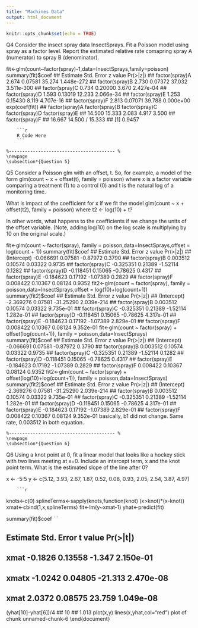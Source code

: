 ```yaml
---
title: "Machines Data"
output: html_document
---
```


```r
knitr::opts_chunk$set(echo = TRUE)
```

Q4
Consider the insect spray data InsectSprays. Fit a Poisson model using spray as a factor level. Report the estimated relative rate comapring spray A (numerator) to spray B (denominator).

fit<-glm(count~factor(spray)-1,data=InsectSprays,family=poisson)
summary(fit)$coef
##                Estimate Std. Error z value   Pr(>|z|)
## factor(spray)A    2.674    0.07581  35.274 1.448e-272
## factor(spray)B    2.730    0.07372  37.032 3.511e-300
## factor(spray)C    0.734    0.20000   3.670  2.427e-04
## factor(spray)D    1.593    0.13019  12.233  2.066e-34
## factor(spray)E    1.253    0.15430   8.119  4.707e-16
## factor(spray)F    2.813    0.07071  39.788  0.000e+00
exp(coef(fit))
## factor(spray)A factor(spray)B factor(spray)C factor(spray)D factor(spray)E 
##         14.500         15.333          2.083          4.917          3.500 
## factor(spray)F 
##         16.667
14.500  / 15.333
## [1] 0.9457

	
		```r
		R Code Here
		```
	
	%---------------------------------------- %
	\newpage
	\subsection*{Question 5}
Q5
Consider a Poisson glm with an offset, t. So, for example, a model of the form glm(count ~ x + offset(t), family = poisson) where x is a factor variable comparing a treatment (1) to a control (0) and t is the natural log of a monitoring time.

What is impact of the coefficient for x if we fit the model glm(count ~ x + offset(t2), family = poisson) where t2 <- log(10) + t?

In other words, what happens to the coefficients if we change the units of the offset variable. (Note, adding log(10) on the log scale is multiplying by 10 on the original scale.)

fit<-glm(count ~ factor(spray), family = poisson,data=InsectSprays,offset = log(count + 1))
summary(fit)$coef
##                 Estimate Std. Error  z value Pr(>|z|)
## (Intercept)    -0.066691    0.07581 -0.87972   0.3790
## factor(spray)B  0.003512    0.10574  0.03322   0.9735
## factor(spray)C -0.325351    0.21389 -1.52114   0.1282
## factor(spray)D -0.118451    0.15065 -0.78625   0.4317
## factor(spray)E -0.184623    0.17192 -1.07389   0.2829
## factor(spray)F  0.008422    0.10367  0.08124   0.9352
fit2<-glm(count ~ factor(spray), family = poisson,data=InsectSprays,offset = log(10)+log(count+1))
summary(fit2)$coef
##                 Estimate Std. Error   z value   Pr(>|z|)
## (Intercept)    -2.369276    0.07581 -31.25290 2.039e-214
## factor(spray)B  0.003512    0.10574   0.03322  9.735e-01
## factor(spray)C -0.325351    0.21389  -1.52114  1.282e-01
## factor(spray)D -0.118451    0.15065  -0.78625  4.317e-01
## factor(spray)E -0.184623    0.17192  -1.07389  2.829e-01
## factor(spray)F  0.008422    0.10367   0.08124  9.352e-01
fit<-glm(count ~ factor(spray) + offset(log(count+1)), family = poisson,data=InsectSprays)
summary(fit)$coef
##                 Estimate Std. Error  z value Pr(>|z|)
## (Intercept)    -0.066691    0.07581 -0.87972   0.3790
## factor(spray)B  0.003512    0.10574  0.03322   0.9735
## factor(spray)C -0.325351    0.21389 -1.52114   0.1282
## factor(spray)D -0.118451    0.15065 -0.78625   0.4317
## factor(spray)E -0.184623    0.17192 -1.07389   0.2829
## factor(spray)F  0.008422    0.10367  0.08124   0.9352
fit2<-glm(count ~ factor(spray) + offset(log(10)+log(count+1)), family = poisson,data=InsectSprays)
summary(fit2)$coef
##                 Estimate Std. Error   z value   Pr(>|z|)
## (Intercept)    -2.369276    0.07581 -31.25290 2.039e-214
## factor(spray)B  0.003512    0.10574   0.03322  9.735e-01
## factor(spray)C -0.325351    0.21389  -1.52114  1.282e-01
## factor(spray)D -0.118451    0.15065  -0.78625  4.317e-01
## factor(spray)E -0.184623    0.17192  -1.07389  2.829e-01
## factor(spray)F  0.008422    0.10367   0.08124  9.352e-01
basically, b1 did not change. Same rate, 0.003512 in both equation.

	%---------------------------------------- %
	\newpage
	\subsection*{Question 6}
	

Q6
Using a knot point at 0, 
fit a linear model that looks like a hockey stick with two lines meeting at x=0. 
Include an intercept term, x and the knot point term. 
What is the estimated slope of the line after 0?

x <- -5:5
y <- c(5.12, 3.93, 2.67, 1.87, 0.52, 0.08, 0.93, 2.05, 2.54, 3.87, 4.97)

	
		```r
knots<-c(0)
splineTerms<-sapply(knots,function(knot) (x>knot)*(x-knot))
xmat<-cbind(1,x,splineTerms)
fit<-lm(y~xmat-1)
yhat<-predict(fit)

summary(fit)$coef
	```
	
##       Estimate Std. Error t value  Pr(>|t|)
## xmat   -0.1826    0.13558  -1.347 2.150e-01
## xmatx  -1.0242    0.04805 -21.313 2.470e-08
## xmat    2.0372    0.08575  23.759 1.049e-08
(yhat[10]-yhat[6])/4
##    10 
## 1.013
plot(x,y)
lines(x,yhat,col="red")
plot of chunk unnamed-chunk-6
\end{document}
